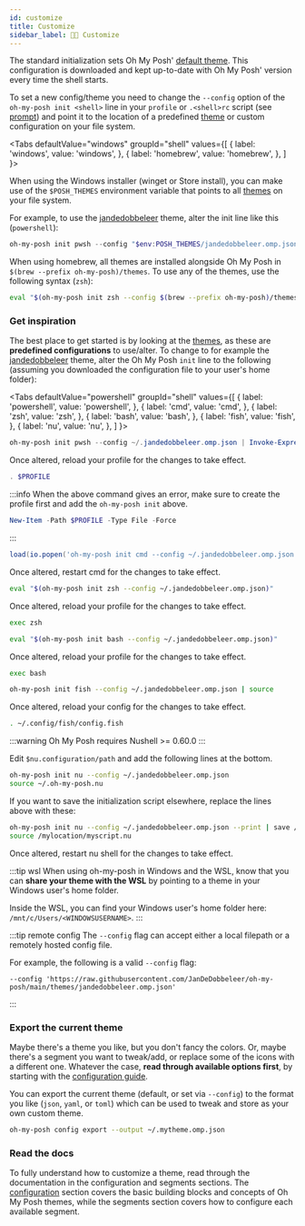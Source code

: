 ```yaml
---
id: customize
title: Customize
sidebar_label: 💅🏼 Customize
---
```



The standard initialization sets Oh My Posh' [default theme][default-theme]. This configuration is downloaded
and kept up-to-date with Oh My Posh' version every time the shell starts.

To set a new config/theme you need
to change the `--config` option of the `oh-my-posh init <shell>` line in your `profile` or `.<shell>rc` script
(see [prompt][prompt]) and point it to the location of a predefined [theme][themes] or custom configuration on your file system.

<Tabs
  defaultValue="windows"
  groupId="shell"
  values={[
    { label: 'windows', value: 'windows', },
    { label: 'homebrew', value: 'homebrew', },
  ]
}>
<TabItem value="windows">

When using the Windows installer (winget or Store install), you can make use of the `$POSH_THEMES` environment variable
that points to all [themes][themes] on your file system.

For example, to use the [jandedobbeleer][jandedobbeleer] theme, alter the init line like this (`powershell`):

```powershell
oh-my-posh init pwsh --config "$env:POSH_THEMES/jandedobbeleer.omp.json" | Invoke-Expression
```

</TabItem>
<TabItem value="homebrew">

When using homebrew, all themes are installed alongside Oh My Posh in `$(brew --prefix oh-my-posh)/themes`.
To use any of the themes, use the following syntax (`zsh`):

```bash
eval "$(oh-my-posh init zsh --config $(brew --prefix oh-my-posh)/themes/jandedobbeleer.omp.json)"
```

</TabItem>
</Tabs>

### Get inspiration

The best place to get started is by looking at the [themes][themes], as these are **predefined configurations** to use/alter.
To change to for example the [jandedobbeleer][jandedobbeleer] theme, alter the Oh My Posh `init` line to the following (assuming you
downloaded the configuration file to your user's home folder):

<Tabs
  defaultValue="powershell"
  groupId="shell"
  values={[
    { label: 'powershell', value: 'powershell', },
    { label: 'cmd', value: 'cmd', },
    { label: 'zsh', value: 'zsh', },
    { label: 'bash', value: 'bash', },
    { label: 'fish', value: 'fish', },
    { label: 'nu', value: 'nu', },
  ]
}>
<TabItem value="powershell">

```powershell
oh-my-posh init pwsh --config ~/.jandedobbeleer.omp.json | Invoke-Expression
```

Once altered, reload your profile for the changes to take effect.

```powershell
. $PROFILE
```

:::info
When the above command gives an error, make sure to create the profile first and add the `oh-my-posh init` above.

```powershell
New-Item -Path $PROFILE -Type File -Force
```
:::

</TabItem>
<TabItem value="cmd">

```lua title="oh-my-posh.lua"
load(io.popen('oh-my-posh init cmd --config ~/.jandedobbeleer.omp.json'):read("*a"))()
```

Once altered, restart cmd for the changes to take effect.

</TabItem>
<TabItem value="zsh">

```bash
eval "$(oh-my-posh init zsh --config ~/.jandedobbeleer.omp.json)"
```

Once altered, reload your profile for the changes to take effect.

```bash
exec zsh
```

</TabItem>
<TabItem value="bash">

```bash
eval "$(oh-my-posh init bash --config ~/.jandedobbeleer.omp.json)"
```

Once altered, reload your profile for the changes to take effect.

```bash
exec bash
```

</TabItem>
<TabItem value="fish">

```bash
oh-my-posh init fish --config ~/.jandedobbeleer.omp.json | source
```

Once altered, reload your config for the changes to take effect.

```bash
. ~/.config/fish/config.fish
```

</TabItem>
<TabItem value="nu">

:::warning
Oh My Posh requires Nushell >= 0.60.0
:::

Edit `$nu.configuration/path` and add the following lines at the bottom.

```bash
oh-my-posh init nu --config ~/.jandedobbeleer.omp.json
source ~/.oh-my-posh.nu
```

If you want to save the initialization script elsewhere, replace the lines above with these:

```bash
oh-my-posh init nu --config ~/.jandedobbeleer.omp.json --print | save /mylocation/myscript.nu
source /mylocation/myscript.nu
```

Once altered, restart nu shell for the changes to take effect.

</TabItem>
</Tabs>

:::tip wsl
When using oh-my-posh in Windows and the WSL, know that you can **share your theme with the WSL** by pointing to a theme in your
Windows user's home folder.

Inside the WSL, you can find your Windows user's home folder here: `/mnt/c/Users/<WINDOWSUSERNAME>`.
:::

:::tip remote config
The `--config` flag can accept either a local filepath or a remotely hosted config file.

For example, the following is a valid `--config` flag:

```
--config 'https://raw.githubusercontent.com/JanDeDobbeleer/oh-my-posh/main/themes/jandedobbeleer.omp.json'
```
:::

### Export the current theme

Maybe there's a theme you like, but you don't fancy the colors. Or, maybe there's a segment you
want to tweak/add, or replace some of the icons with a different one. Whatever the case, **read through
available options first**, by starting with the [configuration guide][configuration].

You can export the current theme (default, or set via `--config`) to the format you like (`json`, `yaml`, or `toml`)
which can be used to tweak and store as your own custom theme.


```bash
oh-my-posh config export --output ~/.mytheme.omp.json
```

### Read the docs

To fully understand how to customize a theme, read through the documentation in the configuration and segments sections.
The [configuration][configuration] section covers the basic building blocks and concepts of Oh My Posh themes, while the
segments section covers how to configure each available segment.

[themes]: themes.md
[configuration]: configuration/overview.mdx
[prompt]: prompt.mdx
[default-theme]: https://github.com/JanDeDobbeleer/oh-my-posh/blob/main/themes/default.omp.json
[jandedobbeleer]: /docs/themes#jandedobbeleer
[json-schema]: https://raw.githubusercontent.com/JanDeDobbeleer/oh-my-posh/main/themes/schema.json
